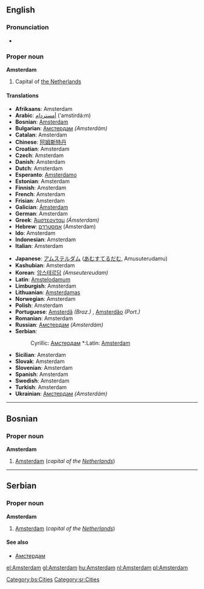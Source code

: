 ==English==
{{wikipedia}}
===Pronunciation===
*{{audio|en-us-Amsterdam.ogg|Audio (US)}}

===Proper noun===
'''Amsterdam'''

#Capital of [[The Netherlands|the Netherlands]]

====Translations====
{{top}}<!--left column-->
*'''Afrikaans''': Amsterdam
*'''Arabic''': [[امستردام|أمستردام]] (’amstirdá:m)
*'''Bosnian''': [[Amsterdam#Bosnian|Amsterdam]] {{m}}
*'''Bulgarian''': [[Амстердам]] ''(Amsterdám)''
*'''Catalan''': Amsterdam
*'''Chinese''': [[阿姆斯特丹]]
*'''Croatian''': Amsterdam
*'''Czech''': Amsterdam
*'''Danish''': Amsterdam
*'''Dutch''': Amsterdam {{n}}
*'''Esperanto''': [[Amsterdamo]]
*'''Estonian''': Amsterdam
*'''Finnish''': Amsterdam
*'''French''': Amsterdam
*'''Frisian''': Amsterdam
*'''Galician''': [[Ámsterdam]]
*'''German''': Amsterdam
*'''Greek''': [[Άμστερνταμ]] ''(Ámsterdam)''
*'''Hebrew''': [[אמסטרדם]] (Amsterdam) {{f}}
*'''Ido''': Amsterdam
*'''Indonesian''': Amsterdam
*'''Italian''': Amsterdam {{f}}
{{mid}}<!--right column-->
*'''Japanese''': [[アムステルダム]] ([[あむすてるだむ]], Amusuterudamu)
*'''Kashubian''': Amsterdam
*'''Korean''': [[암스테르담]] ''(Amseutereudam)''
*'''Latin''': [[Amstelodamum]]
*'''Limburgish''': Amsterdam
*'''Lithuanian''': [[Amsterdamas]]
*'''Norwegian''': Amsterdam
*'''Polish''': Amsterdam
*'''Portuguese''': [[Amsterdã]] ''(Braz.)'' {{f}}, [[Amsterdão]] ''(Port.)'' {{f}}
*'''Romanian''': Amsterdam
*'''Russian''': [[Амстердам]] ''(Amsterdám)'' {{m}}
*'''Serbian''':
*:Cyrillic: [[Амстердам#Serbian|Амстердам]] {{m}} *:Latin: [[Amsterdam#Serbian|Amsterdam]] {{m}}
*'''Sicilian''': Amsterdam
*'''Slovak''': Amsterdam
*'''Slovenian''': Amsterdam
*'''Spanish''': Amsterdam
*'''Swedish''': Amsterdam
*'''Turkish''': Amsterdam
*'''Ukrainian''': [[Амстердам]] ''(Amsterdám)''
{{bottom}}


----

==Bosnian==
===Proper noun===
'''Amsterdam''' {{m}}
#[[Amsterdam#English|Amsterdam]] (''capital of the [[Netherlands]]'')
[[Category:bs:Cities]]

----
==Serbian==
===Proper noun===
'''Amsterdam''' {{m}}
#[[Amsterdam#English|Amsterdam]] (''capital of the [[Netherlands]]'')
====See also====
*[[Амстердам#Serbian|Амстердам]]
[[Category:sr:Cities]]
[[el:Amsterdam]]
[[gl:Amsterdam]]
[[hu:Amsterdam]]
[[nl:Amsterdam]]
[[pl:Amsterdam]]